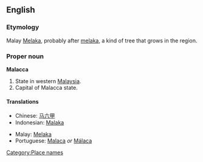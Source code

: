==English==

===Etymology===
Malay [[Melaka]], probably after [[melaka]], a kind of tree that grows in the region.

===Proper noun===
'''Malacca'''

# State in western [[Malaysia]].
# Capital of Malacca state.

====Translations====
{{trans-top}}
* Chinese: [[马六甲]]
* Indonesian: [[Malaka]]
{{trans-mid}}
* Malay: [[Melaka]]
* Portuguese: [[Malaca]] ''or'' [[Málaca]] {{f}}
{{trans-bottom}}

[[Category:Place names]]